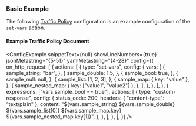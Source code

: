 
### Basic Example

The following [Traffic Policy](/docs/traffic-policy/) configuration is an example configuration of the `set-vars` action.

#### Example Traffic Policy Document

<ConfigExample
	snippetText={null}
	showLineNumbers={true}
	jsonMetastring="{5-51}"
	yamlMetastring="{4-28}"
	config={{
		on_http_request: [
			{
				actions: [
					{
						type: "set-vars",
						config: {
							vars: [
								{
									sample_string: "bar",
								},
								{
									sample_double: 1.5,
								},
								{
									sample_bool: true,
								},
								{
									sample_null: null,
								},
								{
									sample_list: [1, 2, 3],
								},
								{
									sample_map: { key: "value" },
								},
								{
									sample_nested_map: { key: ["value1", "value2"] },
								},
							],
						},
					},
				],
			},
			{
				expressions: ["vars.sample_bool == true"],
				actions: [
					{
						type: "custom-response",
						config: {
							status_code: 200,
							headers: { "content-type": "text/plain" },
							content:
								"${vars.sample_string} ${vars.sample_double} ${vars.sample_list[0]} ${vars.sample_map.key} ${vars.sample_nested_map.key[1]}",
						},
					},
				],
			},
		],
	}}
/>
